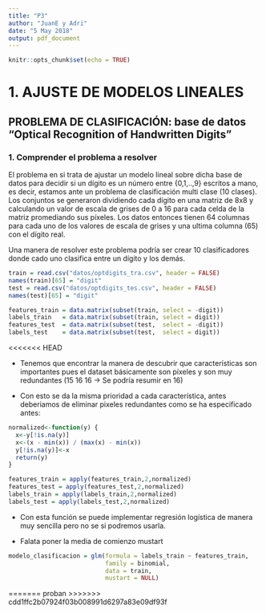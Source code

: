 ```yaml
---
title: "P3"
author: "JuanE y Adri"
date: "5 May 2018"
output: pdf_document
---
```


```r
knitr::opts_chunk$set(echo = TRUE)
```

# 1. AJUSTE DE MODELOS LINEALES

## PROBLEMA DE CLASIFICACIÓN: base de datos "Optical Recognition of Handwritten Digits"

### 1. Comprender el problema a resolver

El problema en si trata de ajustar un modelo lineal sobre dicha base de datos para decidir si un dígito es un número entre {0,1,..,9} escritos a mano, es decir, estamos ante un problema de clasificación multi clase (10 clases).
Los conjuntos se generaron dividiendo cada dígito en una matriz de 8x8 y calculando un valor de escala de grises de 0 a 16 para cada celda de la matriz promediando sus píxeles. Los datos entonces tienen 64 columnas para cada uno de los valores de escala de grises y una ultima columna (65) con el dígito real.

Una manera de resolver este problema podría ser crear 10 clasificadores donde cado uno clasifica entre un dígito y los demás.

```r
train = read.csv("datos/optdigits_tra.csv", header = FALSE)
names(train)[65] = "digit"
test = read.csv("datos/optdigits_tes.csv", header = FALSE)
names(test)[65] = "digit"

features_train = data.matrix(subset(train, select = -digit))
labels_train   = data.matrix(subset(train, select = digit))
features_test  = data.matrix(subset(test,  select = -digit))
labels_test    = data.matrix(subset(test,  select = digit))
```
<<<<<<< HEAD


- Tenemos que encontrar la manera de descubrir que características son importantes pues el dataset básicamente son píxeles y son muy redundantes (15 16 16 -> Se podría resumir en 16)

- Con esto se da la misma prioridad a cada característica, antes deberiamos de eliminar pixeles redundantes como se ha especificado antes:
```r
normalized<-function(y) {
  x<-y[!is.na(y)]
  x<-(x - min(x)) / (max(x) - min(x))
  y[!is.na(y)]<-x
  return(y)
}

features_train = apply(features_train,2,normalized)
features_test = apply(features_test,2,normalized)
labels_train = apply(labels_train,2,normalized)
labels_test = apply(labels_test,2,normalized)
```

- Con esta función se puede implementar regresión logística de manera muy sencilla pero no se si podremos usarla.

- Falata poner la media de comienzo mustart

```r
modelo_clasificacion = glm(formula = labels_train ~ features_train,
                           family = binomial,
                           data = train,
                           mustart = NULL)
```
=======
proban
>>>>>>> cdd1ffc2b07924f03b008991d6297a83e09df93f
